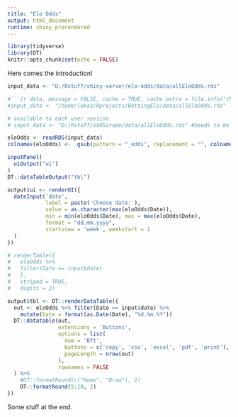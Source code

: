 ```yaml
---
title: "Elo Odds"
output: html_document
runtime: shiny_prerendered
---
```


```r
library(tidyverse)
library(DT)
knitr::opts_chunk$set(echo = FALSE)
```

Here comes the introduction!

```r
input_data <- "D:/Rstuff/shiny-server/elo-odds/data/allEloOdds.rds"

#```{r data, message = FALSE, cache = TRUE, cache.extra = file.info("/home/lukas/Rprojects/BettingElo/data/allEloOdds.rds")$mtime}
#input_data <- "/home/lukas/Rprojects/BettingElo/data/allEloOdds.rds"

# available to each user session
# input_data <- "D:/Rstuff/oddScrape/data/allEloOdds.rds" #needs to be updated for the server to something like "/home/lukas/Rprojects/BettingElo/data/allEloOdds.rds"

eloOdds <- readRDS(input_data)
colnames(eloOdds) <-  gsub(pattern = "_odds", replacement = "", colnames(eloOdds))
```


```r
inputPanel(
  uiOutput("ui")
)
DT::dataTableOutput("tbl")
```

```r

output$ui <- renderUI({
  dateInput('date',
            label = paste('Choose date:'),
            value = as.character(max(eloOdds$Date)),
            min = min(eloOdds$Date), max = max(eloOdds$Date),
            format = "dd.mm.yyyy",
            startview = 'week', weekstart = 1
  )
}) 

# renderTable({
#   eloOdds %>% 
#   filter(Date == input$date)
#   },
#   striped = TRUE,
#   digits = 2) 

output$tbl <- DT::renderDataTable({
  out <- eloOdds %>% filter(Date == input$date) %>% 
    mutate(Date = format(as.Date(Date), "%d.%m.%Y"))
  DT::datatable(out,
                extensions = 'Buttons', 
                options = list(
                  dom = 'Bft',
                  buttons = c('copy', 'csv', 'excel', 'pdf', 'print'),
                  pageLength = nrow(out)
                ),
                rownames = FALSE
  ) %>% 
    #DT::formatRound(c("Home", "Draw"), 2)
    DT::formatRound(5:10, 2)
})

```

Some stuff at the end.



